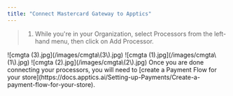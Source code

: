 ```yaml
---
title: "Connect Mastercard Gateway to Apptics"
---
```


> 1. While you're in your Organization, select Processors from the left-hand menu, then click on Add Processor.

<Steps>
  <Step title="While you're in your Organization, select Processors from the left-hand menu, then click on Add Processor.">
    ![cmgta (3).jpg](/images/cmgta\(3\).jpg)
  </Step>
  <Step title="Select Mastercard Gateway.">
    ![cmgta (1).jpg](/images/cmgta\(1\).jpg)
  </Step>
  <Step title="A pop up menu will appear, requesting you to fill out the needed information and to connect your Mastercard Gateway account.">
    ![cmgta (2).jpg](/images/cmgta\(2\).jpg)
  </Step>
  <Step title="Once done click on Save changes.">
    Once you are done connecting your processors, you will need to [create a Payment Flow for your store](https://docs.apptics.ai/Setting-up-Payments/Create-a-payment-flow-for-your-store).
  </Step>
</Steps>